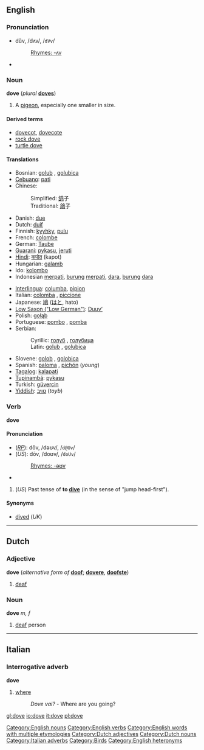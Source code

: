 {{See|Dove}}

==English==
===Pronunciation===
*dŭv, /dʌv/, /<tt>dVv</tt>/
*:[[Rhymes:English:-ʌv|Rhymes: -ʌv]]
*{{audio|en-us-dove-noun.ogg|Audio (US), noun}}

=== Noun ===
{{wikipedia}}
'''dove''' (''plural'' '''[[doves]]''')

#A [[pigeon]], especially one smaller in size.

====Derived terms====
*[[dovecot]], [[dovecote]]
*[[rock dove]]
*[[turtle dove]]

====Translations====
{{top}}
*Bosnian: [[golub#Bosnian|golub]] {{m}}, [[golubica#Bosnian|golubica]] {{f}}
*[[Cebuano]]: [[pati]]
*Chinese:
*:Simplified: [[鸽]]子
*:Traditional: [[鴿]]子
*Danish: [[due]] {{c}}
*Dutch: [[duif]] {{f}}
*Finnish: [[kyyhky]], [[pulu]]
*French: [[colombe]] {{f}}
*German: [[Taube]] {{f}}
*[[Guarani]]: [[pykasu]], [[jeruti]]
*[[Hindi]]: [[कपोत]] (kapot)
*Hungarian: [[galamb]]
*Ido: [[kolombo]]
*Indonesian [[merpati]], [[burung]] [[merpati]], [[dara]], [[burung]] [[dara]]
{{mid}}
*[[Interlingua]]: [[columba]], [[pipion]]
*Italian: [[colomba]] {{f}}, [[piccione]]
*Japanese: [[鳩]] ([[はと]], hato)
*[[Low Saxon ("Low German")]]: [[Duuv’]] {{m}}
*Polish: [[gołąb]] {{m}}
*Portuguese: [[pombo]] {{m}}, [[pomba]] {{f}}
*Serbian:
*:Cyrillic: [[голуб#Serbian|голуб]] {{m}}, [[голубица#Serbian|голубица]] {{f}}
*:Latin: [[golub#Serbian|golub]] {{m}}, [[golubica#Serbian|golubica]] {{f}}
*Slovene: [[golob]] {{m}}, [[golobica]] {{f}}
*Spanish: [[paloma]] {{f}}, [[pichón]] {{m}} (''young'')
*[[Tagalog]]: [[kalapati]]
*[[Tupinambá]]: [[pykasu]]
*Turkish: [[güvercin]]
*[[Yiddish]]: [[טױב]] (''toyb'')
{{bottom}}

=== Verb ===
'''dove'''

====Pronunciation====
*(''[[RP]]''): dōv, /dəʊv/, /<tt>d@Uv</tt>/
*(''US''): dōv, /doʊv/, /<tt>doUv</tt>/
*:[[Rhymes:English:-əʊv|Rhymes: -əʊv]]
*{{audio|en-us-dove-verb.ogg|Audio (US), verb}}

#(''US'') Past tense of '''to [[dive]]''' (in the sense of "jump head-first").

==== Synonyms ====
*[[dive]]d (''UK'')

<!--These translations belong in the pages that translate the infinitive.
==== Translations ====
*Dutch: [[gedoken]]
*Finnish: [[sukelsi]]
*French: [[plongea]]
*Indonesian: [[terjun]]
*Italian: [[tuffò]]
*Japanese: [[潜った]] ([[もぐった]], mogutta) (?)
-->

[[Category:English nouns]]
[[Category:English verbs]]
[[Category:English words with multiple etymologies]]

----
==Dutch==
=== Adjective ===
'''dove''' (''alternative form of'' '''[[doof]]'''; {{compar}} '''[[dovere]]''', {{superl}} '''[[doofste]]''')

#[[deaf]]

=== Noun ===
'''dove''' ''m, f''

#[[deaf]] person

[[Category:Dutch adjectives]]
[[Category:Dutch nouns]]
----
==Italian==
=== Interrogative adverb ===
'''dove'''

# [[where]]
#:''Dove vai?'' - Where are you going?
[[Category:Italian adverbs]]

[[Category:Birds]]
[[Category:English heteronyms]]

[[gl:dove]]
[[io:dove]]
[[it:dove]]
[[pl:dove]]